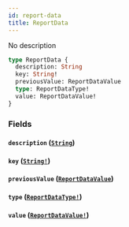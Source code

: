 ```yaml
---
id: report-data
title: ReportData
---
```


No description

```graphql
type ReportData {
  description: String
  key: String!
  previousValue: ReportDataValue
  type: ReportDataType!
  value: ReportDataValue!
}
```

### Fields

#### `description` ([`String`](/docs/graphql/scalars/string))

#### `key` ([`String!`](/docs/graphql/scalars/string))

#### `previousValue` ([`ReportDataValue`](/docs/graphql/unions/report-data-value))

#### `type` ([`ReportDataType!`](/docs/graphql/enums/report-data-type))

#### `value` ([`ReportDataValue!`](/docs/graphql/unions/report-data-value))
